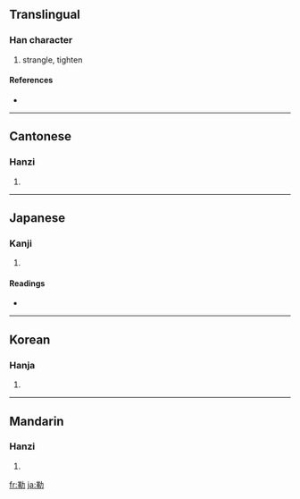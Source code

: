 {{also|勒}}
==Translingual==

===Han character===
{{Han char|rn=19|rad=力|as=09|sn=11|four=4452<sub>7</sub>|canj=廿十大尸 (TJKS)}}

# strangle, tighten

====References====
* {{Han ref|kx=0148.100|dkj=02386|dj=0333.200|hdz=10374.010|uh=52D2|ud=21202|bh=B0C7|bd=45255}}

----

==Cantonese==

===Hanzi===
{{yue-hanzi|jyut=|y=lak6}}

# {{defn|Cantonese}}

----

==Japanese==

===Kanji===
{{ja-kanji|grade=|rs=力09}}

# {{defn|Japanese}}

====Readings====
* {{ja-readings|on=[[ろく]] (roku)|kun=[[くつわ]] (kutsuwa)}}

----

==Korean==

===Hanja===
{{ko-hanja|hangeul=륵|rv=reuk|mr=rŭk}}

# {{defn|Korean}}

----

==Mandarin==

===Hanzi===
{{cmn-hanzi|pin=[[lè]] ([[le4]]), [[lēi]] ([[lei1]])|wg=le<sup>4</sup>, lei<sup>1</sup>}}

# {{defn|Mandarin}}

[[fr:勒]]
[[ja:勒]]